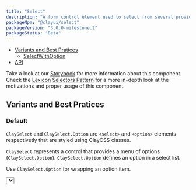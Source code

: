 ```yaml
---
title: "Select"
description: "A form control element used to select from several provided options and enter data."
packageNpm: "@clayui/select"
packageVersion: "3.0.0-milestone.2"
packageStatus: "Beta"
---
```



<div class="nav-toc">

- [Variants and Best Pratices](#variants-and-best-pratices)
    - [SelectWithOption](#selectwithoption)
- [API](#api)

</div>

<div class="clay-site-alert alert alert-warning">
    Take a look at our <a href="https://storybook-clayui.netlify.com/?path=/story/clayselect--with-low-level-apis-composition">Storybook</a> for more information about this component.
</div>

<div class="clay-site-alert alert alert-info">
	Check the <a href="https://liferay.design/lexicon/">Lexicon</a> <a href="https://liferay.design/lexicon/core-components/forms/selector/">Selectors Pattern</a> for a more in-depth look at the motivations and proper usage of this component.
</div>

## Variants and Best Pratices

### Default

`ClaySelect` and `ClaySelect.Option` are `<select>` and `<option>` elements respectivetly that are styled using ClayCSS classes.

`ClaySelect` represents a control that provides a menu of options (`ClaySelect.Option`). `ClaySelect.Option` defines an option in a select list.

Use `ClaySelect.Option` for wrapping an option item.

<Select />

### SelectWithOption

If you use ClaySelect only for simple cases that do not need props for [`options`](#api-options), you can use `<ClaySelectWithOption />` which will have the same result as the previous version.

<SelectWithOption />

## API

ClaySelect have the same React API of `<select>` element. Also, `ClaySelect.Option` has the same API of `<option>` React element.

### SelectWithOption

<div>
    [APITable "clay-select/src/SelectWithOption.tsx"]
</div>

